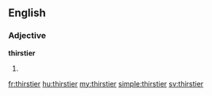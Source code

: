==English==

===Adjective===
'''thirstier'''

# {{comparative of|thirsty}}

[[fr:thirstier]]
[[hu:thirstier]]
[[my:thirstier]]
[[simple:thirstier]]
[[sv:thirstier]]